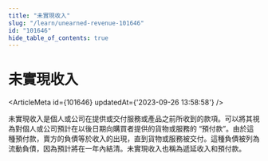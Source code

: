 ```yaml
---
title: "未實現收入"
slug: "/learn/unearned-revenue-101646"
id: "101646"
hide_table_of_contents: true
---
```



# 未實現收入

<ArticleMeta id={101646} updatedAt={'2023-09-26 13:58:58'} />
<div className='border-solid border-b border-t-0 my-4 border-[var(--ifm-color-gray-300)]' />

未實現收入是個人或公司在提供或交付服務或產品之前所收到的款項。可以將其視為對個人或公司預計在以後日期向購買者提供的貨物或服務的 “預付款”。由於這種預付款，賣方的負債等於收入的出現，直到貨物或服務被交付。這種負債被列為流動負債，因為預計將在一年內結清。未實現收入也稱為遞延收入和預付款。
